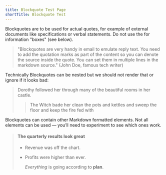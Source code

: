 ```yaml
---
title: Blockquote Test Page
shortTitle: Blockquote Test
---
```


Blockquotes are to be used for actual quotes, for example of external documents like specifications or verbal statements.
Do not use the for information "boxes" (see below).

> "Blockquotes are very handy in email to emulate reply text.
> You need to add the quotation marks as part of the content so you can denote the source inside the quote.
> You can set them in multiple lines in the markdown source." (John Doe, famous tech writer)

Technically Blockquotes can be nested but we should not render that or ignore if it looks bad:

> Dorothy followed her through many of the beautiful rooms in her castle.
>
> > The Witch bade her clean the pots and kettles and sweep the floor and keep the fire fed with

Blockquotes can contain other Markdown formatted elements. Not all elements can be used — you’ll need to experiment to see which ones work.

> #### The quarterly results look great
>
> - Revenue was off the chart.
> - Profits were higher than ever.
>
>   _Everything_ is going according to **plan**.
